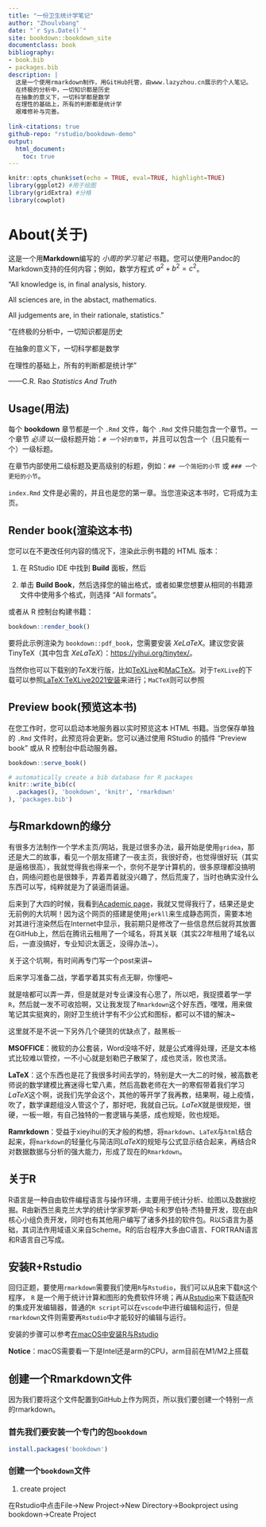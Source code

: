 ```yaml
--- 
title: "一份卫生统计学笔记"
author: "Zhoulvbang"
date: "`r Sys.Date()`"
site: bookdown::bookdown_site
documentclass: book
bibliography:
- book.bib
- packages.bib
description: |
  这是一个使用rmarkdown制作，用GitHub托管，由www.lazyzhou.cn展示的个人笔记。
  在终极的分析中，一切知识都是历史
  在抽象的意义下，一切科学都是数学
  在理性的基础上，所有的判断都是统计学
  艰难修补与完善。
  
link-citations: true
github-repo: "rstudio/bookdown-demo"
output: 
  html_document: 
    toc: true
---
```


```r
knitr::opts_chunk$set(echo = TRUE, eval=TRUE, highlight=TRUE)
library(ggplot2) #用于绘图
library(gridExtra) #分格
library(cowplot) 
```

# About(关于)

这是一个用**Markdown**编写的 _小周的学习笔记_ 书籍。您可以使用Pandoc的Markdown支持的任何内容；例如，数学方程式 $a^2 + b^2 = c^2$。

  “All knowledge is, in final analysis, history.

All sciences are, in the abstact, mathematics.

All judgements are, in their rationale, statistics.”

  “在终极的分析中，一切知识都是历史
  
  在抽象的意义下，一切科学都是数学
  
  在理性的基础上，所有的判断都是统计学”
  
  ——C.R. Rao *Statistics And Truth*

## Usage(用法) 

每个 **bookdown** 章节都是一个 `.Rmd` 文件，每个 `.Rmd` 文件只能包含一个章节。一个章节 *必须* 以一级标题开始：`# 一个好的章节`，并且可以包含一个（且只能有一个）一级标题。

在章节内部使用二级标题及更高级别的标题，例如：`## 一个简短的小节` 或 `### 一个更短的小节`。

`index.Rmd` 文件是必需的，并且也是您的第一章。当您渲染这本书时，它将成为主页。

## Render book(渲染这本书)

您可以在不更改任何内容的情况下，渲染此示例书籍的 HTML 版本：

1. 在 RStudio IDE 中找到 **Build** 面板，然后

2. 单击 **Build Book**，然后选择您的输出格式，或者如果您想要从相同的书籍源文件中使用多个格式，则选择 "All formats"。

或者从 R 控制台构建书籍：

```r
bookdown::render_book()
```

要将此示例渲染为 `bookdown::pdf_book`，您需要安装 $XeLaTeX$。建议您安装 TinyTeX（其中包含 $XeLaTeX$）：<https://yihui.org/tinytex/>。

当然你也可以下载别的$TeX$发行版，比如[TeXLive](https://tug.org/texlive/)和[MaCTeX](https://tug.org/mactex/)。对于`TeXLive`的下载可以参照[LaTeX:TeXLive2021安装](https://zhuanlan.zhihu.com/p/362201376)来进行；`MaCTeX`则可以参照[]()


## Preview book(预览这本书)

在您工作时，您可以启动本地服务器以实时预览这本 HTML 书籍。当您保存单独的 `.Rmd` 文件时，此预览将会更新。您可以通过使用 RStudio 的插件 "Preview book" 或从 R 控制台中启动服务器。

```r
bookdown::serve_book()
```


```r
# automatically create a bib database for R packages
knitr::write_bib(c(
  .packages(), 'bookdown', 'knitr', 'rmarkdown'
), 'packages.bib')
```

## 与Rmarkdown的缘分

有很多方法制作一个学术主页/网站，我是过很多办法，最开始是使用`gridea`，那还是大二的故事，看见一个朋友搭建了一夜主页，我很好奇，也觉得很好玩（其实是逼格很高），我就觉得我也得来一个，奈何不是学计算机的，很多原理都没搞明白，网络问题也是很棘手，弄着弄着就没兴趣了，然后荒废了，当时也确实没什么东西可以写，纯粹就是为了装逼而装逼。

后来到了大四的时候，我看到[Academic page](https://academicpages.github.io/)，我就又觉得我行了，结果还是史无前例的大坑啊！因为这个网页的搭建是使用`jerkll`来生成静态网页，需要本地对其进行渲染然后在Internet中显示，我前期只是修改了一些信息然后就将其放置在GitHub上，然后在腾讯云租用了一个域名，将其关联（其实22年租用了域名以后，一直没搞好，专业知识太匮乏，没得办法~）。

关于这个坑啊，有时间再专门写一个post来讲~

后来学习准备二战，学着学着其实有点无聊，你懂吧~

就是啥都可以弄一弄，但是就是对专业课没有心思了，所以吧，我捉摸着学一学`R`，然后就一发不可收拾啊，又让我发现了`Rmarkdown`这个好东西，嘿嘿，用来做笔记其实挺爽的，刚好卫生统计学有不少公式和图标，都可以不错的解决~

这里就不是不说一下另外几个硬货的优缺点了，敲黑板···

**MSOFFICE**：微软的办公套装，Word没啥不好，就是公式难得处理，还是文本格式比较难以管控，一不小心就是划勒巴子散架了，成也灵活，败也灵活。

**LaTeX**：这个东西也是花了我很多时间去学的，特别是大一大二的时候，被高数老师说的数学建模比赛迷得七荤八素，然后高数老师在大一的寒假带着我们学习$LaTeX$这个啊，说我们先学会这个，其他的等开学了我再教，结果啊，碰上疫情，吹了，数学课题组没人管这个了，那好吧，我就自己玩。$LaTeX$就是很规矩，很硬，一板一眼，有自己独特的一套逻辑与美感，成也规矩，败也规矩。

**Ramrkdown**：受益于xieyihui的天才般的构想，将`markdown`、`LaTeX`与`html`结合起来，将`markdown`的轻量化与简洁同$LaTeX$的规矩与公式显示结合起来，再结合R对数据数据与分析的强大能力，形成了现在的`Rmarkdown`。

## 关于R

R语言是一种自由软件编程语言与操作环境，主要用于统计分析、绘图以及数据挖掘。R由新西兰奥克兰大学的统计学家罗斯·伊哈卡和罗伯特·杰特曼开发，现在由R核心小组负责开发，同时也有其他用户编写了诸多外挂的软件包。R以S语言为基础，其词法作用域语义来自Scheme。R的后台程序大多由C语言、FORTRAN语言和R语言自己写成。

## 安装R+Rstudio

回归正题，要使用`rmarkdown`需要我们使用`R`与`Rstudio`，我们可以从[R](https://www.r-project.org/)来下载`R`这个程序，
`R` 是一个用于统计计算和图形的免费软件环境；再从[Rstudio](https://www.rstudio.com/categories/rstudio-ide/)来下载适配R的集成开发编辑器，普通的`R script`可以在`vscode`中进行编辑和运行，但是`rmarkdown`文件则需要再`Rstudio`中才能较好的编辑与运行。

安装的步骤可以参考[在macOS中安装R与Rstudio](https://zhuanlan.zhihu.com/p/687529684)

**Notice**：macOS需要看一下是Intel还是arm的CPU，arm目前在M1/M2上搭载

## 创建一个Rmarkdown文件

因为我们要将这个文件配置到GitHub上作为网页，所以我们要创建一个特别一点的rmarkdown。

### 首先我们要安装一个专门的包`bookdown`

```r
install.packages('bookdown')
```

### 创建一个`bookdown`文件

1. create project

在Rstudio中点击File->New Project->New Directory->Bookproject using bookdown->Create Project

